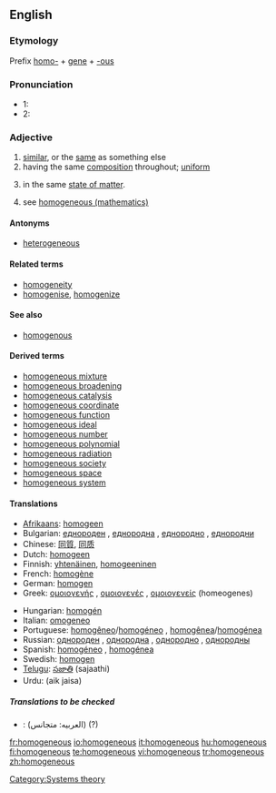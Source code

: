 ==English==

===Etymology===
Prefix [[homo-]] + [[gene]] + [[-ous]]

===Pronunciation===
* 1: {{IPA|/ho.məˈdʒi.ni.əs/}}
* 2: {{IPA|/həˈmɑ.dʒɪ.nəs/}}
*: {{audio|en-us-homogeneous.ogg|Audio (US)}}
*: {{audio|en-uk-homogeneous.ogg|Audio (UK)}}

===Adjective===
{{en-adj|-}}

# [[similar]], or the [[same]] as something else
# having the same [[composition]] throughout; [[uniform]]
# {{chemistry}} in the same [[state of matter]].
# {{mathematics}} see [[w:homogeneous (mathematics)|homogeneous (mathematics)]]

====Antonyms====
* [[heterogeneous]]

====Related terms====
* [[homogeneity]]
* [[homogenise]], [[homogenize]]

====See also====
* [[homogenous]]

====Derived terms====
* [[homogeneous mixture]]
* [[homogeneous broadening]]
* [[homogeneous catalysis]]
* [[homogeneous coordinate]]
* [[homogeneous function]]
* [[homogeneous ideal]]
* [[homogeneous number]]
* [[homogeneous polynomial]]
* [[homogeneous radiation]]
* [[homogeneous society]]
* [[homogeneous space]]
* [[homogeneous system]]

====Translations====
{{top}}
* [[Afrikaans]]: [[homogeen]]
* Bulgarian: [[еднороден]] {{m}}, [[еднородна]] {{f}}, [[еднородно]] {{n}}, [[еднородни]] {{p}}
* Chinese: [[同質]], [[同质]]
* Dutch: [[homogeen]]
* Finnish: [[yhtenäinen]], [[homogeeninen]]
* French: [[homogène]]
* German: [[homogen#German|homogen]]
* Greek: [[ομοιογενής]] {{m|f}}, [[ομοιογενές]] {{n}}, [[ομοιογενείς]] {{p}} (homeogenes)
{{mid}}
* Hungarian: [[homogén]]
* Italian: [[omogeneo]]
* Portuguese: [[homogêneo]]/[[homogéneo]] {{m}}, [[homogênea]]/[[homogénea]] {{f}}
* Russian: [[однороден]] {{m}}, [[однородна]] {{f}}, [[однородно]] {{n}}, [[однородны]] {{p}}
* Spanish: [[homogéneo]] {{m}}, [[homogénea]] {{f}}
* Swedish: [[homogen#Swedish|homogen]]
* [[Telugu]]: [[సజాతి]] (sajaathi)
* Urdu: (aik jaisa)
{{bottom}}

=====Translations to be checked=====
* {{ttbc|Arabic}}: (العربيه: متجانس) (?)

[[Category:Systems theory]]

[[fr:homogeneous]]
[[io:homogeneous]]
[[it:homogeneous]]
[[hu:homogeneous]]
[[fi:homogeneous]]
[[te:homogeneous]]
[[vi:homogeneous]]
[[tr:homogeneous]]
[[zh:homogeneous]]